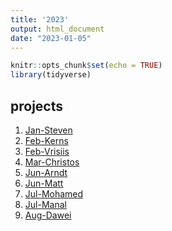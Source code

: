 ```yaml
---
title: '2023'
output: html_document
date: "2023-01-05"
---
```



```r
knitr::opts_chunk$set(echo = TRUE)
library(tidyverse)
```

## projects

1. [Jan-Steven](2023_Jan1_Steven.html)
2. [Feb-Kerns](2023_Feb1_Kerns.html)
3. [Feb-Vrisiis](2023_0202_Vrisiis.html)
4. [Mar-Christos](2023_0301_Christos.html)
5. [Jun-Arndt](2023_0601_Arndt.html)
6. [Jun-Matt](2023_0602_Matt.html)
7. [Jul-Mohamed](2023_0701_Mohamed.html)
8. [Jul-Manal](2023_0702_Manal.html)
9. [Aug-Dawei](2023_0801_Dawei.html)